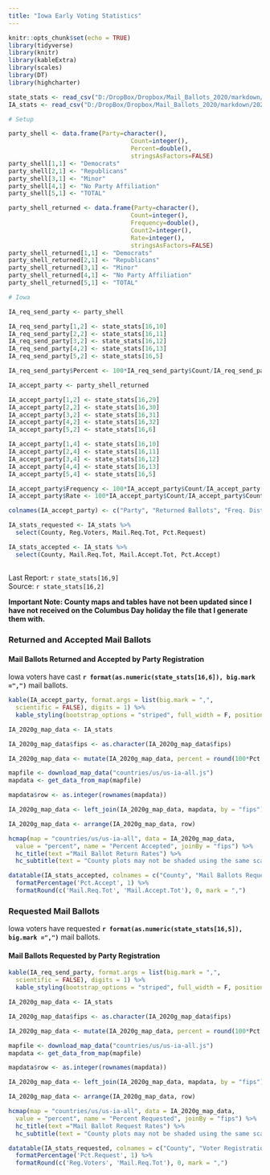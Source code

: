 ```yaml
---
title: "Iowa Early Voting Statistics"
---
```

```r
knitr::opts_chunk$set(echo = TRUE)
library(tidyverse)
library(knitr)
library(kableExtra)
library(scales)
library(DT)
library(highcharter)

state_stats <- read_csv("D:/DropBox/Dropbox/Mail_Ballots_2020/markdown/2020G_Early_Vote.csv")
IA_stats <- read_csv("D:/DropBox/Dropbox/Mail_Ballots_2020/markdown/2020G_Early_Vote_IA.csv")

# Setup

party_shell <- data.frame(Party=character(),
                                  Count=integer(),
                                  Percent=double(),
                                  stringsAsFactors=FALSE)
party_shell[1,1] <- "Democrats"
party_shell[2,1] <- "Republicans"
party_shell[3,1] <- "Minor"
party_shell[4,1] <- "No Party Affiliation"
party_shell[5,1] <- "TOTAL"

party_shell_returned <- data.frame(Party=character(),
                                  Count=integer(),
                                  Frequency=double(),
                                  Count2=integer(),
                                  Rate=integer(),
                                  stringsAsFactors=FALSE)
party_shell_returned[1,1] <- "Democrats"
party_shell_returned[2,1] <- "Republicans"
party_shell_returned[3,1] <- "Minor"
party_shell_returned[4,1] <- "No Party Affiliation"
party_shell_returned[5,1] <- "TOTAL"

# Iowa

IA_req_send_party <- party_shell

IA_req_send_party[1,2] <- state_stats[16,10] 
IA_req_send_party[2,2] <- state_stats[16,11] 
IA_req_send_party[3,2] <- state_stats[16,12] 
IA_req_send_party[4,2] <- state_stats[16,13] 
IA_req_send_party[5,2] <- state_stats[16,5] 

IA_req_send_party$Percent <- 100*IA_req_send_party$Count/IA_req_send_party[5,2]

IA_accept_party <- party_shell_returned

IA_accept_party[1,2] <- state_stats[16,29] 
IA_accept_party[2,2] <- state_stats[16,30] 
IA_accept_party[3,2] <- state_stats[16,31] 
IA_accept_party[4,2] <- state_stats[16,32] 
IA_accept_party[5,2] <- state_stats[16,6] 

IA_accept_party[1,4] <- state_stats[16,10] 
IA_accept_party[2,4] <- state_stats[16,11] 
IA_accept_party[3,4] <- state_stats[16,12] 
IA_accept_party[4,4] <- state_stats[16,13] 
IA_accept_party[5,4] <- state_stats[16,5] 

IA_accept_party$Frequency <- 100*IA_accept_party$Count/IA_accept_party[5,2]
IA_accept_party$Rate <- 100*IA_accept_party$Count/IA_accept_party$Count2

colnames(IA_accept_party) <- c("Party", "Returned Ballots", "Freq. Distribution", "Requested Ballots", "Return Rate")

IA_stats_requested <- IA_stats %>%
  select(County, Reg.Voters, Mail.Req.Tot, Pct.Request)

IA_stats_accepted <- IA_stats %>%
  select(County, Mail.Req.Tot, Mail.Accept.Tot, Pct.Accept)
```
## {.tabset}
Last Report: `r state_stats[16,9]`  
Source:  `r state_stats[16,2]`

**Important Note: County maps and tables have not been updated since I have not received on the Columbus Day holiday the file that I generate them with.**

### Returned and Accepted Mail Ballots

#### **Mail Ballots Returned and Accepted by Party Registration**

Iowa voters have cast **`r format(as.numeric(state_stats[16,6]), big.mark =",")`** mail ballots.

``` r
kable(IA_accept_party, format.args = list(big.mark = ",", 
  scientific = FALSE), digits = 1) %>%
  kable_styling(bootstrap_options = "striped", full_width = F, position = "left")
```

``` r

IA_2020g_map_data <- IA_stats

IA_2020g_map_data$fips <- as.character(IA_2020g_map_data$fips)

IA_2020g_map_data <- mutate(IA_2020g_map_data, percent = round(100*Pct.Accept, digits = 1))

mapfile <- download_map_data("countries/us/us-ia-all.js")
mapdata <- get_data_from_map(mapfile)

mapdata$row <- as.integer(rownames(mapdata))

IA_2020g_map_data <- left_join(IA_2020g_map_data, mapdata, by = "fips")

IA_2020g_map_data <- arrange(IA_2020g_map_data, row)

hcmap(map = "countries/us/us-ia-all", data = IA_2020g_map_data,
  value = "percent", name = "Percent Accepted", joinBy = "fips") %>%
  hc_title(text ="Mail Ballot Return Rates") %>%
  hc_subtitle(text = "County plots may not be shaded using the same scale")
```

``` r
datatable(IA_stats_accepted, colnames = c("County", "Mail Ballots Requested", "Mail Ballots Accepted", "Percent Accepted"), rownames = F) %>%
  formatPercentage('Pct.Accept', 1) %>%
  formatRound(c('Mail.Req.Tot', 'Mail.Accept.Tot'), 0, mark = ",")
```

### Requested Mail Ballots

Iowa voters have requested **`r format(as.numeric(state_stats[16,5]), big.mark =",")`** mail ballots.

#### **Mail Ballots Requested by Party Registration**

``` r
kable(IA_req_send_party, format.args = list(big.mark = ",", 
  scientific = FALSE), digits = 1) %>%
  kable_styling(bootstrap_options = "striped", full_width = F, position = "left")
```

``` r

IA_2020g_map_data <- IA_stats

IA_2020g_map_data$fips <- as.character(IA_2020g_map_data$fips)

IA_2020g_map_data <- mutate(IA_2020g_map_data, percent = round(100*Pct.Request, digits = 1))

mapfile <- download_map_data("countries/us/us-ia-all.js")
mapdata <- get_data_from_map(mapfile)

mapdata$row <- as.integer(rownames(mapdata))

IA_2020g_map_data <- left_join(IA_2020g_map_data, mapdata, by = "fips")

IA_2020g_map_data <- arrange(IA_2020g_map_data, row)

hcmap(map = "countries/us/us-ia-all", data = IA_2020g_map_data,
  value = "percent", name = "Percent Requested", joinBy = "fips") %>%
  hc_title(text ="Mail Ballot Request Rates") %>%
  hc_subtitle(text = "County plots may not be shaded using the same scale")

```

``` r
datatable(IA_stats_requested, colnames = c("County", "Voter Registration", "Mail Ballots Requested", "Percent Requested"), rownames = F) %>%
  formatPercentage('Pct.Request', 1) %>%
  formatRound(c('Reg.Voters', 'Mail.Req.Tot'), 0, mark = ",")
```
